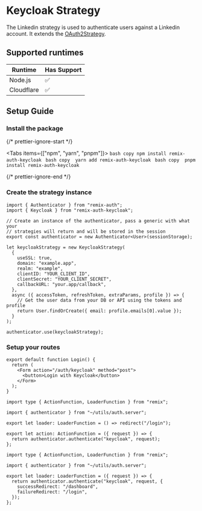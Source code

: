 
# Keycloak Strategy

The Linkedin strategy is used to authenticate users against a Linkedin account. It extends the [OAuth2Strategy](https://github.com/sergiodxa/remix-auth-oauth2).

## Supported runtimes

| Runtime    | Has Support |
| ---------- | ----------- |
| Node.js    | ✅          |
| Cloudflare | ✅          |

## Setup Guide

<Steps>

### Install the package


{/* prettier-ignore-start */}

<Tabs items={["npm", "yarn", "pnpm"]}>
  <Tab>
    ```bash copy
    npm install remix-auth-keycloak
    ```
  </Tab>
  <Tab>
    ```bash copy 
    yarn add remix-auth-keycloak
    ```
  </Tab>
  <Tab>
    ```bash copy 
    pnpm install remix-auth-keycloak
    ```
  </Tab>
</Tabs>

{/* prettier-ignore-end */}

### Create the strategy instance

```tsx copy filename="app/utils/auth.server.ts"
import { Authenticator } from "remix-auth";
import { Keycloak } from "remix-auth-keycloak";

// Create an instance of the authenticator, pass a generic with what your
// strategies will return and will be stored in the session
export const authenticator = new Authenticator<User>(sessionStorage);

let keycloakStrategy = new KeycloakStrategy(
  {
    useSSL: true,
    domain: "example.app",
    realm: "example",
    clientID: "YOUR_CLIENT_ID",
    clientSecret: "YOUR_CLIENT_SECRET",
    callbackURL: "your.app/callback",
  },
  async ({ accessToken, refreshToken, extraParams, profile }) => {
    // Get the user data from your DB or API using the tokens and profile
    return User.findOrCreate({ email: profile.emails[0].value });
  }
);

authenticator.use(keycloakStrategy);
```

### Setup your routes

```tsx copy filename="app/routes/login.tsx"
export default function Login() {
  return (
    <Form action="/auth/keycloak" method="post">
      <button>Login with Keycloak</button>
    </Form>
  );
}
```

```tsx copy filename="app/routes/auth/keycloak.tsx"
import type { ActionFunction, LoaderFunction } from "remix";

import { authenticator } from "~/utils/auth.server";

export let loader: LoaderFunction = () => redirect("/login");

export let action: ActionFunction = ({ request }) => {
  return authenticator.authenticate("keycloak", request);
};
```

```tsx copy filename="app/routes/auth/keycloak/callback.tsx"
import type { ActionFunction, LoaderFunction } from "remix";

import { authenticator } from "~/utils/auth.server";

export let loader: LoaderFunction = ({ request }) => {
  return authenticator.authenticate("keycloak", request, {
    successRedirect: "/dashboard",
    failureRedirect: "/login",
  });
};
```

</Steps>
